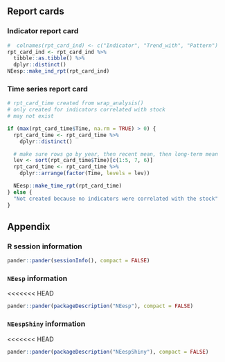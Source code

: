 ## Report cards

### Indicator report card

```r
#  colnames(rpt_card_ind) <- c("Indicator", "Trend_with", "Pattern")
rpt_card_ind <- rpt_card_ind %>%
  tibble::as.tibble() %>%
  dplyr::distinct()
NEesp::make_ind_rpt(rpt_card_ind)

```

### Time series report card

```r
# rpt_card_time created from wrap_analysis()
# only created for indicators correlated with stock
# may not exist

if (max(rpt_card_time$Time, na.rm = TRUE) > 0) {
  rpt_card_time <- rpt_card_time %>%
    dplyr::distinct()

  # make sure rows go by year, then recent mean, then long-term mean
  lev <- sort(rpt_card_time$Time)[c(1:5, 7, 6)]
  rpt_card_time <- rpt_card_time %>%
    dplyr::arrange(factor(Time, levels = lev))

  NEesp::make_time_rpt(rpt_card_time)
} else {
  "Not created because no indicators were correlated with the stock"
}
```

## Appendix

### R session information
```r
pander::pander(sessionInfo(), compact = FALSE)
```

### `NEesp` information
<<<<<<< HEAD
```r
pander::pander(packageDescription("NEesp"), compact = FALSE)
```

### `NEespShiny` information
<<<<<<< HEAD
```r
pander::pander(packageDescription("NEespShiny"), compact = FALSE)
```
